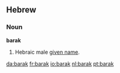 ==Hebrew==
===Noun===
'''barak'''

# Hebraic male [[given name]].

[[da:barak]]
[[fr:barak]]
[[io:barak]]
[[nl:barak]]
[[pt:barak]]